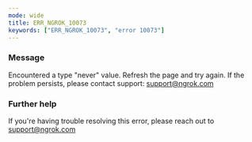 ```yaml
---
mode: wide
title: ERR_NGROK_10073
keywords: ["ERR_NGROK_10073", "error 10073"]
---
```



### Message

Encountered a type "never" value. Refresh the page and try again. If the problem persists, please contact support: support@ngrok.com

<ErrorDetails />

### Further help

If you're having trouble resolving this error, please reach out to [support@ngrok.com](mailto:support@ngrok.com?subject=Help%20with%20ERR_NGROK_10073)
